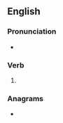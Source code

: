 {{also|TASed}}
==English==

===Pronunciation===
* {{IPA|en|/teɪzd/}}

===Verb===
{{head|en|verb form}}

# {{en-past of|tase}}

===Anagrams===
* {{anagrams|en|a=adest|AEDST|Stade|Stead|asdet|dates|desat|sadet|sated|stade|stead|tsade}}